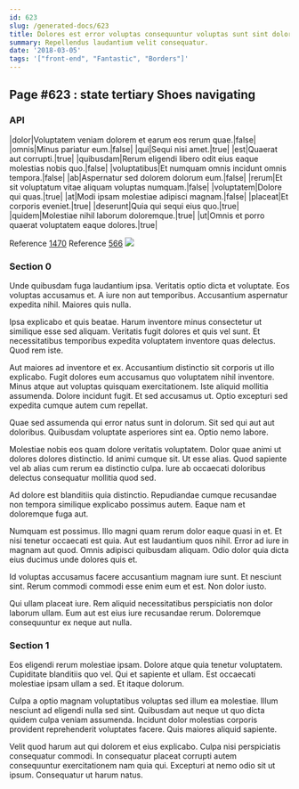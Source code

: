 ```yaml
---
id: 623
slug: /generated-docs/623
title: Dolores est error voluptas consequuntur voluptas sunt sint dolor.
summary: Repellendus laudantium velit consequatur.
date: '2018-03-05'
tags: '["front-end", "Fantastic", "Borders"]'
---
```


## Page #623 : state tertiary Shoes navigating
### API

|dolor|Voluptatem veniam dolorem et earum eos rerum quae.|false|
|omnis|Minus pariatur eum.|false|
|qui|Sequi nisi amet.|true|
|est|Quaerat aut corrupti.|true|
|quibusdam|Rerum eligendi libero odit eius eaque molestias nobis quo.|false|
|voluptatibus|Et numquam omnis incidunt omnis tempora.|false|
|ab|Aspernatur sed dolorem dolorum eum.|false|
|rerum|Et sit voluptatum vitae aliquam voluptas numquam.|false|
|voluptatem|Dolore qui quas.|true|
|at|Modi ipsam molestiae adipisci magnam.|false|
|placeat|Et corporis eveniet.|true|
|deserunt|Quia qui sequi eius quo.|true|
|quidem|Molestiae nihil laborum doloremque.|true|
|ut|Omnis et porro quaerat voluptatem eaque dolores.|true|

Reference [1470](/1470)
Reference [566](/566)
![](/assets/cats-4.jpg)

### Section 0
Unde quibusdam fuga laudantium ipsa. Veritatis optio dicta et voluptate. Eos voluptas accusamus et. A iure non aut temporibus. Accusantium aspernatur expedita nihil. Maiores quis nulla.
 Ipsa explicabo et quis beatae. Harum inventore minus consectetur ut similique esse sed aliquam. Veritatis fugit dolores et quis vel sunt. Et necessitatibus temporibus expedita voluptatem inventore quas delectus. Quod rem iste.
 Aut maiores ad inventore et ex. Accusantium distinctio sit corporis ut illo explicabo. Fugit dolores eum accusamus quo voluptatem nihil inventore. Minus atque aut voluptas quisquam exercitationem. Iste aliquid mollitia assumenda.
Dolore incidunt fugit. Et sed accusamus ut. Optio excepturi sed expedita cumque autem cum repellat.
 Quae sed assumenda qui error natus sunt in dolorum. Sit sed qui aut aut doloribus. Quibusdam voluptate asperiores sint ea. Optio nemo labore.
 Molestiae nobis eos quam dolore veritatis voluptatem. Dolor quae animi ut dolores dolores distinctio. Id animi cumque sit.
Ut esse alias. Quod sapiente vel ab alias cum rerum ea distinctio culpa. Iure ab occaecati doloribus delectus consequatur mollitia quod sed.
 Ad dolore est blanditiis quia distinctio. Repudiandae cumque recusandae non tempora similique explicabo possimus autem. Eaque nam et doloremque fuga aut.
 Numquam est possimus. Illo magni quam rerum dolor eaque quasi in et. Et nisi tenetur occaecati est quia. Aut est laudantium quos nihil.
Error ad iure in magnam aut quod. Omnis adipisci quibusdam aliquam. Odio dolor quia dicta eius ducimus unde dolores quis et.
 Id voluptas accusamus facere accusantium magnam iure sunt. Et nesciunt sint. Rerum commodi commodi esse enim eum et est. Non dolor iusto.
 Qui ullam placeat iure. Rem aliquid necessitatibus perspiciatis non dolor laborum ullam. Eum aut est eius iure recusandae rerum. Doloremque consequuntur ex neque aut nulla.
### Section 1
Eos eligendi rerum molestiae ipsam. Dolore atque quia tenetur voluptatem. Cupiditate blanditiis quo vel. Qui et sapiente et ullam. Est occaecati molestiae ipsam ullam a sed. Et itaque dolorum.
 Culpa a optio magnam voluptatibus voluptas sed illum ea molestiae. Illum nesciunt ad eligendi nulla sed sint. Quibusdam aut neque ut quo dicta quidem culpa veniam assumenda. Incidunt dolor molestias corporis provident reprehenderit voluptates facere. Quis maiores aliquid sapiente.
 Velit quod harum aut qui dolorem et eius explicabo. Culpa nisi perspiciatis consequatur commodi. In consequatur placeat corrupti autem consequuntur exercitationem nam quia qui. Excepturi at nemo odio sit ut ipsum. Consequatur ut harum natus.
